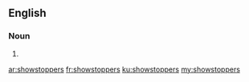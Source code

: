 ==English==

===Noun===
{{head|en}}

# {{plural of|showstopper}}

[[ar:showstoppers]]
[[fr:showstoppers]]
[[ku:showstoppers]]
[[my:showstoppers]]